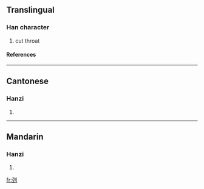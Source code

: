 {{see|剄}}

==Translingual==
===Han character===
{{Han char|rn=18|rad=刀|as=05|sn=7|four=|canj=弓一中弓 (NMLN)}}
# cut throat
====References====
{{Han ref|kx=0138.281|hdz=10332.020|uh=522D|ud=21037}}
----
==Cantonese==
===Hanzi===
{{yue-hanzi|jyut=|y=ging2}}
# {{defn|Cantonese}}
----
==Mandarin==
===Hanzi===
{{cmn-hanzi|tra=剄|pin=[[jǐng]] (jing3)|wg=ching<sup>3</sup>}}
# {{defn|Mandarin}}




[[fr:刭]]